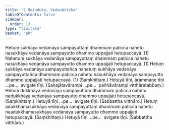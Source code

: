 ```yaml
---
title: "2 Hetuduka, Vedanāttika"
tableOfContents: false
sidebar:
  order: 13
type: "tipitaka"
basket: "ab"
---
```



<DynamicBreadcrumb />

<Division number="8">

<Paragraph number="20">
Hetuṃ sukhāya vedanāya sampayuttaṃ dhammaṃ paṭicca nahetu nasukhāya vedanāya sampayutto dhammo uppajjati hetupaccayā. (1)
</Paragraph>

<Paragraph number="21">
Nahetuṃ sukhāya vedanāya sampayuttaṃ dhammaṃ paṭicca nahetu nasukhāya vedanāya sampayutto dhammo uppajjati hetupaccayā. (1)
</Paragraph>

<Paragraph number="22">
Hetuṃ sukhāya vedanāya sampayuttañca nahetuṃ sukhāya vedanāya sampayuttañca dhammaṃ paṭicca nahetu nasukhāya vedanāya sampayutto dhammo uppajjati hetupaccayā. (1) (Saṃkhittaṃ.)
</Paragraph>

<Paragraph number="23">
Hetuyā tīṇi, ārammaṇe tīṇi …pe…  avigate tīṇi.
</Paragraph>

<Paragraph number="24">
(Sahajātavārampi …pe…  pañhāvārampi vitthāretabbaṃ.)
</Paragraph>

</Division>
<Division number="9">

<Paragraph number="25">
Hetuṃ dukkhāya vedanāya sampayuttaṃ dhammaṃ paṭicca nahetu nadukkhāya vedanāya sampayutto dhammo uppajjati hetupaccayā. (Saṃkhittaṃ.)
</Paragraph>

<Paragraph number="26">
Hetuyā tīṇi …pe…  avigate tīṇi. (Sabbattha vitthāro.)
</Paragraph>

</Division>
<Division number="10">

<Paragraph number="27">
Hetuṃ adukkhamasukhāya vedanāya sampayuttaṃ dhammaṃ paṭicca nahetu naadukkhamasukhāya vedanāya sampayutto dhammo uppajjati hetupaccayā. (Saṃkhittaṃ.)
</Paragraph>

<Paragraph number="28">
Hetuyā tīṇi …pe…  avigate tīṇi. (Sabbattha vitthāro.)
</Paragraph>
</Division>
